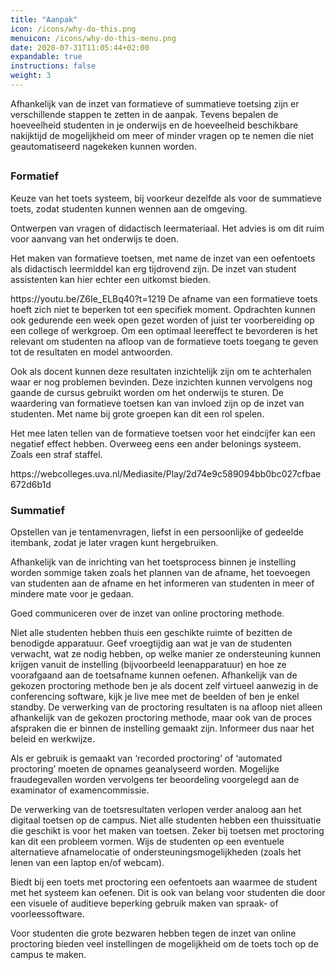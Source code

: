 ```yaml
---
title: "Aanpak"
icon: /icons/why-do-this.png
menuicon: /icons/why-do-this-menu.png
date: 2020-07-31T11:05:44+02:00
expandable: true
instructions: false
weight: 3
---
```


Afhankelijk van de inzet van formatieve of summatieve toetsing zijn er verschillende stappen te zetten in de aanpak. Tevens bepalen de hoeveelheid studenten in je onderwijs en de hoeveelheid beschikbare nakijktijd de mogelijkheid om meer of minder vragen op te nemen die niet geautomatiseerd nagekeken kunnen worden. 

## {.tabset}

### Formatief

Keuze van het toets systeem, bij voorkeur dezelfde als voor de summatieve toets, zodat studenten kunnen wennen aan de omgeving.

Ontwerpen van vragen of didactisch leermateriaal. Het advies is om dit ruim voor aanvang van het onderwijs te doen.

Het maken van formatieve toetsen, met name de inzet van een oefentoets als didactisch leermiddel kan erg tijdrovend zijn. De inzet van student assistenten kan hier echter een uitkomst bieden. 

https://youtu.be/Z6Ie_ELBq40?t=1219
De afname van een formatieve toets hoeft zich niet te beperken tot een specifiek moment. Opdrachten kunnen ook gedurende een week open gezet worden of juist ter voorbereiding op een college of werkgroep. 
Om een optimaal leereffect te bevorderen is het relevant om studenten na afloop van de formatieve toets toegang te geven tot de resultaten en model antwoorden.

Ook als docent kunnen deze resultaten inzichtelijk zijn om te achterhalen waar er nog problemen bevinden. Deze inzichten kunnen vervolgens nog gaande de cursus gebruikt worden om het onderwijs te sturen.
De waardering van formatieve toetsen kan van invloed zijn op de inzet van studenten. Met name bij grote groepen kan dit een rol spelen. 

Het mee laten tellen van de formatieve toetsen voor het eindcijfer kan een negatief effect hebben. Overweeg eens een ander belonings systeem. Zoals een straf staffel.

https://webcolleges.uva.nl/Mediasite/Play/2d74e9c589094bb0bc027cfbae672d6b1d

### Summatief

Opstellen van je tentamenvragen, liefst in een persoonlijke of gedeelde itembank, zodat je later vragen kunt hergebruiken.

Afhankelijk van de inrichting van het toetsprocess binnen je instelling worden sommige taken zoals het plannen van de afname, het toevoegen van studenten aan de afname en het informeren van studenten in meer of mindere mate voor je gedaan. 

Goed communiceren over de inzet van online proctoring methode. 

Niet alle studenten hebben thuis een geschikte ruimte of bezitten de benodigde apparatuur. Geef vroegtijdig aan wat je van de studenten verwacht, wat ze nodig hebben, op welke manier ze ondersteuning kunnen krijgen vanuit de instelling (bijvoorbeeld leenapparatuur) en hoe ze voorafgaand aan de toetsafname kunnen oefenen.
Afhankelijk van de gekozen proctoring methode ben je als docent zelf virtueel aanwezig in de conferencing software, kijk je live mee met de beelden of ben je enkel standby.
De verwerking van de proctoring resultaten is na afloop niet alleen afhankelijk van de gekozen proctoring methode, maar ook van de proces afspraken die er binnen de instelling gemaakt zijn. Informeer dus naar het beleid en werkwijze.

Als er gebruik is gemaakt van ‘recorded proctoring’ of ‘automated proctoring’ moeten de opnames geanalyseerd worden. Mogelijke fraudegevallen worden vervolgens ter beoordeling voorgelegd aan de examinator of  examencommissie. 

De verwerking van de toetsresultaten verlopen verder analoog aan het digitaal toetsen op de campus.
Niet alle studenten hebben een thuissituatie die geschikt is voor het maken van toetsen. Zeker bij toetsen met proctoring kan dit een probleem vormen. Wijs de studenten op een eventuele alternatieve afnamelocatie of ondersteuningsmogelijkheden (zoals het lenen van een laptop en/of webcam). 

Biedt bij een toets met proctoring een oefentoets aan waarmee de student met het systeem kan oefenen. Dit is ook van belang voor studenten die door een visuele of auditieve beperking gebruik maken van spraak- of voorleessoftware. 

Voor studenten die grote bezwaren hebben tegen de inzet van online proctoring bieden veel instellingen de mogelijkheid om de toets toch op de campus te maken.
